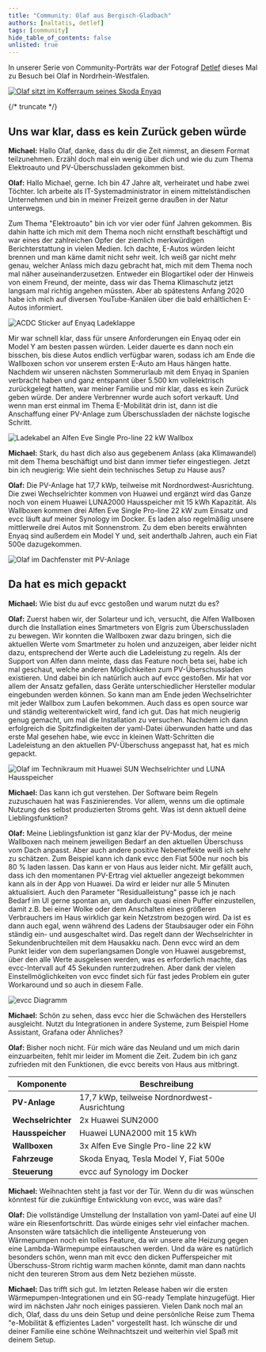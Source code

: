 ```yaml
---
title: "Community: Olaf aus Bergisch-Gladbach"
authors: [naltatis, detlef]
tags: [community]
hide_table_of_contents: false
unlisted: true
---
```


In unserer Serie von Community-Porträts war der Fotograf [Detlef](https://hee.se) dieses Mal zu Besuch bei Olaf in Nordrhein-Westfalen.

[![Olaf sitzt im Kofferraum seines Skoda Enyaq](./olaf-und-enyaq.webp)](/blog/2024/12/20/olaf-aus-bergisch-gladbach)

{/* truncate */}

## Uns war klar, dass es kein Zurück geben würde

**Michael:** Hallo Olaf, danke, dass du dir die Zeit nimmst, an diesem Format teilzunehmen.
Erzähl doch mal ein wenig über dich und wie du zum Thema Elektroauto und PV-Überschussladen gekommen bist.

**Olaf:** Hallo Michael, gerne.
Ich bin 47 Jahre alt, verheiratet und habe zwei Töchter.
Ich arbeite als IT-Systemadministrator in einem mittelständischen Unternehmen und bin in meiner Freizeit gerne draußen in der Natur unterwegs.

Zum Thema "Elektroauto" bin ich vor vier oder fünf Jahren gekommen.
Bis dahin hatte ich mich mit dem Thema noch nicht ernsthaft beschäftigt und war eines der zahlreichen Opfer der ziemlich merkwürdigen Berichterstattung in vielen Medien.
Ich dachte, E-Autos würden leicht brennen und man käme damit nicht sehr weit.
Ich weiß gar nicht mehr genau, welcher Anlass mich dazu gebracht hat, mich mit dem Thema noch mal näher auseinanderzusetzen.
Entweder ein Blogartikel oder der Hinweis von einem Freund, der meinte, dass wir das Thema Klimaschutz jetzt langsam mal richtig angehen müssten.
Aber ab spätestens Anfang 2020 habe ich mich auf diversen YouTube-Kanälen über die bald erhältlichen E-Autos informiert.

![ACDC Sticker auf Enyaq Ladeklappe](./olaf-stecker-acdc.webp)

Mir war schnell klar, dass für unsere Anforderungen ein Enyaq oder ein Model Y am besten passen würden.
Leider dauerte es dann noch ein bisschen, bis diese Autos endlich verfügbar waren, sodass ich am Ende die Wallboxen schon vor unserem ersten E-Auto am Haus hängen hatte.
Nachdem wir unseren nächsten Sommerurlaub mit dem Enyaq in Spanien verbracht haben und ganz entspannt über 5.500 km vollelektrisch zurückgelegt hatten, war meiner Familie und mir klar, dass es kein Zurück geben würde.
Der andere Verbrenner wurde auch sofort verkauft.
Und wenn man erst einmal im Thema E-Mobilität drin ist, dann ist die Anschaffung einer PV-Anlage zum Überschussladen der nächste logische Schritt.

![Ladekabel an Alfen Eve Single Pro-line 22 kW Wallbox](./olaf-stecker-an-alfen-eve.webp)

**Michael:** Stark, du hast dich also aus gegebenem Anlass (aka Klimawandel) mit dem Thema beschäftigt und bist dann immer tiefer eingestiegen.
Jetzt bin ich neugierig: Wie sieht dein technisches Setup zu Hause aus?

**Olaf:** Die PV-Anlage hat 17,7 kWp, teilweise mit Nordnordwest-Ausrichtung.
Die zwei Wechselrichter kommen von Huawei und ergänzt wird das Ganze noch von einem Huawei LUNA2000 Hausspeicher mit 15 kWh Kapazität.
Als Wallboxen kommen drei Alfen Eve Single Pro-line 22 kW zum Einsatz und evcc läuft auf meiner Synology im Docker.
Es laden also regelmäßig unsere mittlerweile drei Autos mit Sonnenstrom.
Zu dem eben bereits erwähnten Enyaq sind außerdem ein Model Y und, seit anderthalb Jahren, auch ein Fiat 500e dazugekommen.

![Olaf im Dachfenster mit PV-Anlage](./olaf-in-dachfenster-mit-pv.webp)

## Da hat es mich gepackt

**Michael:** Wie bist du auf evcc gestoßen und warum nutzt du es?

**Olaf:** Zuerst haben wir, der Solarteur und ich, versucht, die Alfen Wallboxen durch die Installation eines Smartmeters von Elgris zum Überschussladen zu bewegen.
Wir konnten die Wallboxen zwar dazu bringen, sich die aktuellen Werte vom Smartmeter zu holen und anzuzeigen, aber leider nicht dazu, entsprechend der Werte auch die Ladeleistung zu regeln.
Als der Support von Alfen dann meinte, dass das Feature noch beta sei, habe ich mal geschaut, welche anderen Möglichkeiten zum PV-Überschussladen existieren.
Und dabei bin ich natürlich auch auf evcc gestoßen.
Mir hat vor allem der Ansatz gefallen, dass Geräte unterschiedlicher Hersteller modular eingebunden werden können.
So kann man am Ende jeden Wechselrichter mit jeder Wallbox zum Laufen bekommen.
Auch dass es open source war und ständig weiterentwickelt wird, fand ich gut.
Das hat mich neugierig genug gemacht, um mal die Installation zu versuchen.
Nachdem ich dann erfolgreich die Spitzfindigkeiten der yaml-Datei überwunden hatte und das erste Mal gesehen habe, wie evcc in kleinen Watt-Schritten die Ladeleistung an den aktuellen PV-Überschuss angepasst hat, hat es mich gepackt.

![Olaf im Technikraum mit Huawei SUN Wechselrichter und LUNA Hausspeicher](./olaf-huawei.webp)

**Michael:** Das kann ich gut verstehen.
Der Software beim Regeln zuzuschauen hat was Faszinierendes.
Vor allem, wenns um die optimale Nutzung des selbst produzierten Stroms geht.
Was ist denn aktuell deine Lieblingsfunktion?

**Olaf:** Meine Lieblingsfunktion ist ganz klar der PV-Modus, der meine Wallboxen nach meinem jeweiligen Bedarf an den aktuellen Überschuss vom Dach anpasst.
Aber auch andere positive Nebeneffekte weiß ich sehr zu schätzen.
Zum Beispiel kann ich dank evcc den Fiat 500e nur noch bis 80 % laden lassen.
Das kann er von Haus aus leider nicht.
Mir gefällt auch, dass ich den momentanen PV-Ertrag viel aktueller angezeigt bekommen kann als in der App von Huawei.
Da wird er leider nur alle 5 Minuten aktualisiert.
Auch den Parameter "Residualleistung" passe ich je nach Bedarf im UI gerne spontan an, um dadurch quasi einen Puffer einzustellen, damit z.B. bei einer Wolke oder dem Anschalten eines größeren Verbrauchers im Haus wirklich gar kein Netzstrom bezogen wird.
Da ist es dann auch egal, wenn während des Ladens der Staubsauger oder ein Föhn ständig ein- und ausgeschaltet wird.
Das regelt dann der Wechselrichter in Sekundenbruchteilen mit dem Hausakku nach.
Denn evcc wird an dem Punkt leider von dem superlangsamen Dongle von Huawei ausgebremst, über den alle Werte ausgelesen werden, was es erforderlich machte, das evcc-Intervall auf 45 Sekunden runterzudrehen.
Aber dank der vielen Einstellmöglichkeiten von evcc findet sich für fast jedes Problem ein guter Workaround und so auch in diesem Falle.

![evcc Diagramm](./olaf-diagram.svg)

**Michael:** Schön zu sehen, dass evcc hier die Schwächen des Herstellers ausgleicht.
Nutzt du Integrationen in andere Systeme, zum Beispiel Home Assistant, Grafana oder Ähnliches?

**Olaf:** Bisher noch nicht.
Für mich wäre das Neuland und um mich darin einzuarbeiten, fehlt mir leider im Moment die Zeit.
Zudem bin ich ganz zufrieden mit den Funktionen, die evcc bereits von Haus aus mitbringt.

| Komponente          | Beschreibung                                  |
|---------------------|-----------------------------------------------|
| **PV-Anlage**       | 17,7 kWp, teilweise Nordnordwest-Ausrichtung  |
| **Wechselrichter**  | 2x Huawei SUN2000                             |
| **Hausspeicher**    | Huawei LUNA2000 mit 15 kWh                    |
| **Wallboxen**       | 3x Alfen Eve Single Pro-line 22 kW            |
| **Fahrzeuge**       | Skoda Enyaq, Tesla Model Y, Fiat 500e         |
| **Steuerung**       | evcc auf Synology im Docker                   |

**Michael:** Weihnachten steht ja fast vor der Tür.
Wenn du dir was wünschen könntest für die zukünftige Entwicklung von evcc, was wäre das?

**Olaf:** Die vollständige Umstellung der Installation von yaml-Datei auf eine UI wäre ein Riesenfortschritt.
Das würde einiges sehr viel einfacher machen.
Ansonsten wäre tatsächlich die intelligente Ansteuerung von Wärmepumpen noch ein tolles Feature, da wir unsere alte Heizung gegen eine Lambda-Wärmepumpe eintauschen werden.
Und da wäre es natürlich besonders schön, wenn man mit evcc den dicken Pufferspeicher mit Überschuss-Strom richtig warm machen könnte, damit man dann nachts nicht den teureren Strom aus dem Netz beziehen müsste.

**Michael:** Das trifft sich gut.
Im letzten Release haben wir die ersten Wärmepumpen-Integrationen und ein SG-ready Template hinzugefügt.
Hier wird im nächsten Jahr noch einiges passieren.
Vielen Dank noch mal an dich, Olaf, dass du uns dein Setup und deine persönliche Reise zum Thema "e-Mobilität & effizientes Laden" vorgestellt hast.
Ich wünsche dir und deiner Familie eine schöne Weihnachtszeit und weiterhin viel Spaß mit deinem Setup.